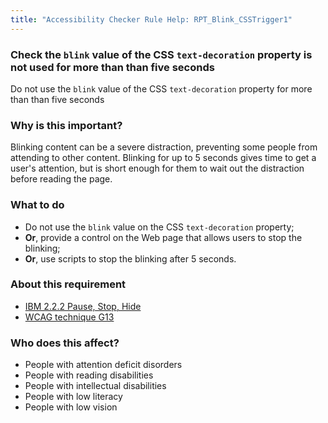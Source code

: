 ```yaml
---
title: "Accessibility Checker Rule Help: RPT_Blink_CSSTrigger1"
---
```


<div className="toolHelp">
<Row>
<Column colLg={16} colMd={8} colSm={4} className="toolHead">

### Check the `blink` value of the CSS `text-decoration` property is not used for more than than five seconds

<div id="locLevel"></div>

Do not use the `blink` value of the CSS `text-decoration` property for more than than five seconds

</Column>
</Row>
<Row>
<Column colLg={11} colMd={5} colSm={4} className="toolMain">

### Why is this important?

Blinking content can be a severe distraction, preventing some people from attending to other content. Blinking for up to 5 seconds gives time to get a user's attention, but is short enough for them to wait out the distraction before reading the page.

<div id="locSnippet"></div>

### What to do

 * Do not use the `blink` value on the CSS `text-decoration` property;
 * **Or**, provide a control on the Web page that allows users to stop the blinking;
 * **Or**, use scripts to stop the blinking after 5 seconds.

</Column>
<Column colLg={5} colMd={3} colSm={4} className="toolLeft">

### About this requirement

* [IBM 2.2.2 Pause, Stop, Hide](https://www.ibm.com/able/requirements/requirements/#2_2_2)
* [WCAG technique G13](https://www.w3.org/WAI/WCAG21/Techniques/general/G13)

### Who does this affect?

 * People with attention deficit disorders
 * People with reading disabilities
 * People with intellectual disabilities
 * People with low literacy
 * People with low vision

</Column>
</Row>
</div>

